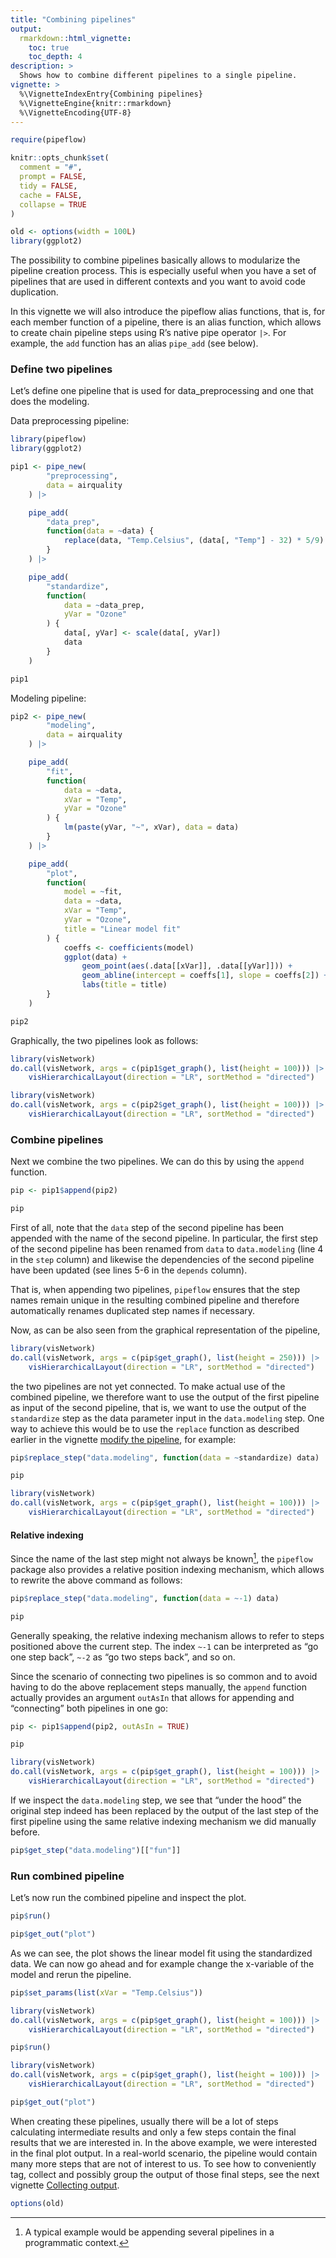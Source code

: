 ---
title: "Combining pipelines"
output:
  rmarkdown::html_vignette:
    toc: true
    toc_depth: 4
description: >
  Shows how to combine different pipelines to a single pipeline.
vignette: >
  %\VignetteIndexEntry{Combining pipelines}
  %\VignetteEngine{knitr::rmarkdown}
  %\VignetteEncoding{UTF-8}
---

```{r knitr-setup, include = FALSE}
require(pipeflow)

knitr::opts_chunk$set(
  comment = "#",
  prompt = FALSE,
  tidy = FALSE,
  cache = FALSE,
  collapse = TRUE
)

old <- options(width = 100L)
library(ggplot2)
```

The possibility to combine pipelines basically allows to modularize the pipeline
creation process. This is especially useful when you have a set of pipelines that are
used in different contexts and you want to avoid code duplication.

In this vignette we will also introduce the pipeflow alias functions, that is,
for each member function of a pipeline, there is an alias function, which allows to
create chain pipeline steps using R's native pipe operator `|>`.
For example, the `add` function has an alias `pipe_add` (see below).


### Define two pipelines

Let's define one pipeline that is used for data_preprocessing and one that does the
modeling.

Data preprocessing pipeline:
```{r define-prepocessing-pipeline}
library(pipeflow)
library(ggplot2)

pip1 <- pipe_new(
        "preprocessing",
        data = airquality
    ) |>

    pipe_add(
        "data_prep",
        function(data = ~data) {
            replace(data, "Temp.Celsius", (data[, "Temp"] - 32) * 5/9)
        }
    ) |>

    pipe_add(
        "standardize",
        function(
            data = ~data_prep,
            yVar = "Ozone"
        ) {
            data[, yVar] <- scale(data[, yVar])
            data
        }
    )
```

```{r}
pip1
```

Modeling pipeline:
```{r define-modeling-pipeline}
pip2 <- pipe_new(
        "modeling",
        data = airquality
    ) |>

    pipe_add(
        "fit",
        function(
            data = ~data,
            xVar = "Temp",
            yVar = "Ozone"
        ) {
            lm(paste(yVar, "~", xVar), data = data)
        }
    ) |>

    pipe_add(
        "plot",
        function(
            model = ~fit,
            data = ~data,
            xVar = "Temp",
            yVar = "Ozone",
            title = "Linear model fit"
        ) {
            coeffs <- coefficients(model)
            ggplot(data) +
                geom_point(aes(.data[[xVar]], .data[[yVar]])) +
                geom_abline(intercept = coeffs[1], slope = coeffs[2]) +
                labs(title = title)
        }
    )
```


```{r}
pip2
```

Graphically, the two pipelines look as follows:

```{r, echo = FALSE}
library(visNetwork)
do.call(visNetwork, args = c(pip1$get_graph(), list(height = 100))) |>
    visHierarchicalLayout(direction = "LR", sortMethod = "directed")
```

```{r, echo = FALSE}
library(visNetwork)
do.call(visNetwork, args = c(pip2$get_graph(), list(height = 100))) |>
    visHierarchicalLayout(direction = "LR", sortMethod = "directed")
```

### Combine pipelines

Next we combine the two pipelines. We can do this by using the `append` function.

```{r}
pip <- pip1$append(pip2)

pip
```

First of all, note that the `data` step of the second pipeline
has been appended with the name of the second pipeline. In particular, the first
step of the second pipeline has been renamed from `data` to `data.modeling`
(line 4 in the `step` column) and likewise the dependencies of the second pipeline
have been updated (see lines 5-6 in the `depends` column).

That is, when appending two pipelines, `pipeflow` ensures that the
step names remain unique in the resulting combined pipeline and therefore
automatically renames duplicated step names if necessary.

Now, as can be also seen from the graphical representation of the pipeline,

```{r, echo = FALSE}
library(visNetwork)
do.call(visNetwork, args = c(pip$get_graph(), list(height = 250))) |>
    visHierarchicalLayout(direction = "LR", sortMethod = "directed")
```

the two pipelines are not yet connected. To make actual use of the combined
pipeline, we therefore want to use the output of the first pipeline as input of
the second pipeline, that is, we want to use the output of the
`standardize` step as the data parameter input in the `data.modeling` step.
One way to achieve this would be to use the `replace` function as described earlier
in the vignette [modify the pipeline](modify-pipeline.html), for example:

```{r}
pip$replace_step("data.modeling", function(data = ~standardize) data)

pip
```

```{r, echo = FALSE}
library(visNetwork)
do.call(visNetwork, args = c(pip$get_graph(), list(height = 100))) |>
    visHierarchicalLayout(direction = "LR", sortMethod = "directed")
```

#### Relative indexing

Since the name of the last step might not always be known^[A typical example would
be appending several pipelines in a programmatic context.], the `pipeflow` package
also provides a relative position indexing mechanism, which allows to rewrite the
above command as follows:

```{r}
pip$replace_step("data.modeling", function(data = ~-1) data)

pip
```

Generally speaking, the relative indexing mechanism allows to refer to steps positioned
above the current step. The index `~-1` can be interpreted as "go one step back", `~-2`
as "go two steps back", and so on.

Since the scenario of connecting two pipelines is so common and to avoid having to do
the above replacement steps manually, the `append` function actually provides an
argument `outAsIn` that allows for appending and "connecting" both pipelines in one go:

```{r}
pip <- pip1$append(pip2, outAsIn = TRUE)

pip
```

```{r, echo = FALSE}
library(visNetwork)
do.call(visNetwork, args = c(pip$get_graph(), list(height = 100))) |>
    visHierarchicalLayout(direction = "LR", sortMethod = "directed")
```

If we inspect the `data.modeling` step, we see that "under the hood" the original
step indeed has been replaced by the output of the last step of the first pipeline using
the same relative indexing mechanism we did manually before.

```{r}
pip$get_step("data.modeling")[["fun"]]
```

### Run combined pipeline

Let's now run the combined pipeline and inspect the plot.

```{r}
pip$run()
```

```{r}
pip$get_out("plot")
```

As we can see, the plot shows the linear model fit using the standardized data.
We can now go ahead and for example change the x-variable of the model and rerun the
pipeline.

```{r}
pip$set_params(list(xVar = "Temp.Celsius"))
```

```{r, echo = FALSE}
library(visNetwork)
do.call(visNetwork, args = c(pip$get_graph(), list(height = 100))) |>
    visHierarchicalLayout(direction = "LR", sortMethod = "directed")
```

```{r}
pip$run()
```

```{r, echo = FALSE}
library(visNetwork)
do.call(visNetwork, args = c(pip$get_graph(), list(height = 100))) |>
    visHierarchicalLayout(direction = "LR", sortMethod = "directed")
```

```{r}
pip$get_out("plot")
```

When creating these pipelines, usually there will be a lot of steps calculating
intermediate results and only a few steps contain the final results that we are
interested in. In the above example, we were interested in the final plot
output.
In a real-world scenario, the pipeline would contain many more steps that are not
of interest to us.
To see how to conveniently tag, collect and possibly group the output of those
final steps, see the next vignette [Collecting output](collect-output.html).

```{r, include = FALSE}
options(old)
```
